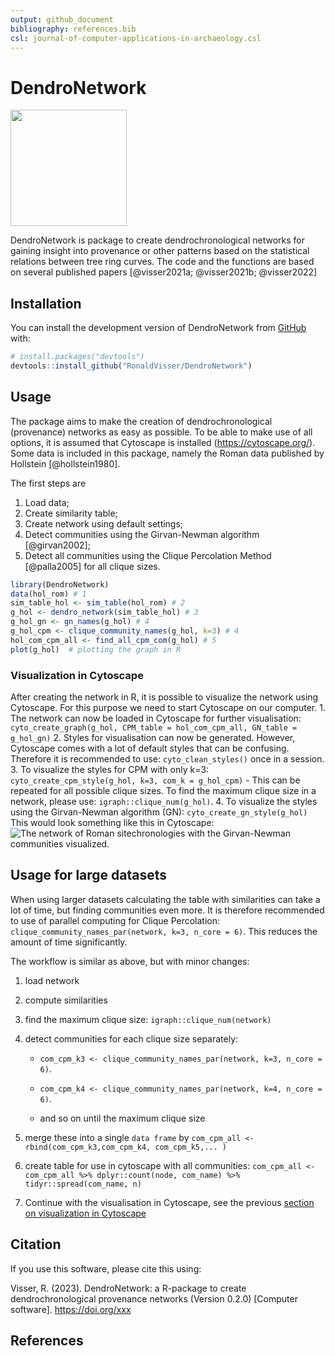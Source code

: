 ```yaml
---
output: github_document
bibliography: references.bib
csl: journal-of-computer-applications-in-archaeology.csl
---
```


# DendroNetwork

![](inst/figures/DendroNetwork_hexsticker.png){width="186"}

DendroNetwork is package to create dendrochronological networks for gaining insight into provenance or other patterns based on the statistical relations between tree ring curves. The code and the functions are based on several published papers [@visser2021a; @visser2021b; @visser2022]

## Installation

You can install the development version of DendroNetwork from [GitHub](https://github.com/RonaldVisser/DendroNetwork) with:

``` r
# install.packages("devtools")
devtools::install_github("RonaldVisser/DendroNetwork")
```

## Usage {#usage}

The package aims to make the creation of dendrochronological (provenance) networks as easy as possible. To be able to make use of all options, it is assumed that Cytoscape is installed (<https://cytoscape.org/>). Some data is included in this package, namely the Roman data published by Hollstein [@hollstein1980].

The first steps are

1.  Load data;
2.  Create similarity table;
3.  Create network using default settings;
4.  Detect communities using the Girvan-Newman algorithm [@girvan2002];
5.  Detect all communities using the Clique Percolation Method [@palla2005] for all clique sizes.

```r
library(DendroNetwork)
data(hol_rom) # 1
sim_table_hol <- sim_table(hol_rom) # 2
g_hol <- dendro_network(sim_table_hol) # 3
g_hol_gn <- gn_names(g_hol) # 4
g_hol_cpm <- clique_community_names(g_hol, k=3) # 4
hol_com_cpm_all <- find_all_cpm_com(g_hol) # 5
plot(g_hol)  # plotting the graph in R
```

### Visualization in Cytoscape {#visualization_cytoscape}

After creating the network in R, it is possible to visualize the network using Cytoscape. For this purpose we need to start Cytoscape on our computer. 1. The network can now be loaded in Cytoscape for further visualisation: `cyto_create_graph(g_hol, CPM_table = hol_com_cpm_all, GN_table = g_hol_gn)` 2. Styles for visualisation can now be generated. However, Cytoscape comes with a lot of default styles that can be confusing. Therefore it is recommended to use: `cyto_clean_styles()` once in a session. 3. To visualize the styles for CPM with only k=3: `cyto_create_cpm_style(g_hol, k=3, com_k = g_hol_cpm)` - This can be repeated for all possible clique sizes. To find the maximum clique size in a network, please use: `igraph::clique_num(g_hol)`. 4. To visualize the styles using the Girvan-Newman algorithm (GN): `cyto_create_gn_style(g_hol)` This would look something like this in Cytoscape: ![The network of Roman sitechronologies with the Girvan-Newman communities visualized.](README_files/g_hol_GN.png)

## Usage for large datasets

When using larger datasets calculating the table with similarities can take a lot of time, but finding communities even more. It is therefore recommended to use of parallel computing for Clique Percolation: `clique_community_names_par(network, k=3, n_core = 6)`. This reduces the amount of time significantly.

The workflow is similar as above, but with minor changes:

1.  load network

2.  compute similarities

3.  find the maximum clique size: `igraph::clique_num(network)`

4.  detect communities for each clique size separately:

    -   `com_cpm_k3 <- clique_community_names_par(network, k=3, n_core = 6)`.

    -   `com_cpm_k4 <- clique_community_names_par(network, k=4, n_core = 6)`.

    -   and so on until the maximum clique size

5.  merge these into a single `data frame` by `com_cpm_all <- rbind(com_cpm_k3,com_cpm_k4, com_cpm_k5,... )`

6.  create table for use in cytoscape with all communities: `com_cpm_all <- com_cpm_all %>% dplyr::count(node, com_name) %>% tidyr::spread(com_name, n)`

7.  Continue with the visualisation in Cytoscape, see the previous [section on visualization in Cytoscape](#visualization_cytoscape)

## Citation

If you use this software, please cite this using:

Visser, R. (2023). DendroNetwork: a R-package to create dendrochronological provenance networks (Version 0.2.0) [Computer software]. <https://doi.org/xxx>

## References
